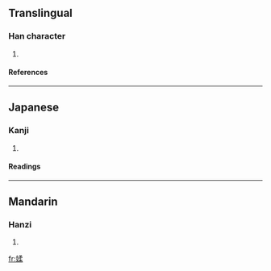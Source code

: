 ==Translingual==
===Han character===
{{Han char|rn=38|rad=女|as=09|sn=12|four=4749<sub>4</sub>|canj=女弓竹木 (VNHD)}}
# {{defn|Han|sort=女09}}
====References====
{{Han ref|kx=0266.160|dkj=06477|dj=0533.210|hdz=21070.040|uh=5A83|ud=23171|bh=D8C6|bd=55494}}
----
==Japanese==
===Kanji===
{{ja-kanji|grade=|rs=女09}}
# {{defn|Japanese}} 
====Readings====
{{ja-readings|on=[[じゅう]] (jū), [[にゅ]] (nyu)|kun=}}
----
==Mandarin==
===Hanzi===
{{cmn-hanzi|pin=[[róu]] (rou2)|wg=jou<sup>2</sup>}}
# {{defn|Mandarin}}

[[fr:媃]]